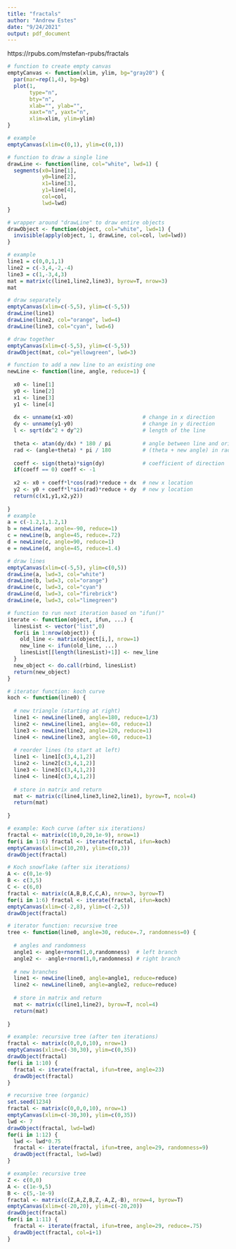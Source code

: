 ```yaml
---
title: "fractals"
author: "Andrew Estes"
date: "9/24/2021"
output: pdf_document
---
```


https://rpubs.com/mstefan-rpubs/fractals


```r
# function to create empty canvas
emptyCanvas <- function(xlim, ylim, bg="gray20") {
  par(mar=rep(1,4), bg=bg)
  plot(1, 
       type="n", 
       bty="n",
       xlab="", ylab="", 
       xaxt="n", yaxt="n",
       xlim=xlim, ylim=ylim)
}

# example
emptyCanvas(xlim=c(0,1), ylim=c(0,1))
```

```r
# function to draw a single line
drawLine <- function(line, col="white", lwd=1) {
  segments(x0=line[1], 
           y0=line[2], 
           x1=line[3], 
           y1=line[4], 
           col=col,
           lwd=lwd)
}

# wrapper around "drawLine" to draw entire objects
drawObject <- function(object, col="white", lwd=1) {
  invisible(apply(object, 1, drawLine, col=col, lwd=lwd))
}

# example
line1 = c(0,0,1,1)
line2 = c(-3,4,-2,-4)
line3 = c(1,-3,4,3)
mat = matrix(c(line1,line2,line3), byrow=T, nrow=3)
mat
```


```r
# draw separately
emptyCanvas(xlim=c(-5,5), ylim=c(-5,5))
drawLine(line1)
drawLine(line2, col="orange", lwd=4)
drawLine(line3, col="cyan", lwd=6)
```


```r
# draw together
emptyCanvas(xlim=c(-5,5), ylim=c(-5,5))
drawObject(mat, col="yellowgreen", lwd=3)
```


```r
# function to add a new line to an existing one
newLine <- function(line, angle, reduce=1) {
  
  x0 <- line[1]
  y0 <- line[2]
  x1 <- line[3]
  y1 <- line[4]
  
  dx <- unname(x1-x0)                      # change in x direction
  dy <- unname(y1-y0)                      # change in y direction
  l <- sqrt(dx^2 + dy^2)                   # length of the line
  
  theta <- atan(dy/dx) * 180 / pi          # angle between line and origin
  rad <- (angle+theta) * pi / 180          # (theta + new angle) in radians
  
  coeff <- sign(theta)*sign(dy)            # coefficient of direction
  if(coeff == 0) coeff <- -1
  
  x2 <- x0 + coeff*l*cos(rad)*reduce + dx  # new x location
  y2 <- y0 + coeff*l*sin(rad)*reduce + dy  # new y location
  return(c(x1,y1,x2,y2))
  
}
# example
a = c(-1.2,1,1.2,1)
b = newLine(a, angle=-90, reduce=1)
c = newLine(b, angle=45, reduce=.72)
d = newLine(c, angle=90, reduce=1)
e = newLine(d, angle=45, reduce=1.4)

# draw lines
emptyCanvas(xlim=c(-5,5), ylim=c(0,5))
drawLine(a, lwd=3, col="white")
drawLine(b, lwd=3, col="orange")
drawLine(c, lwd=3, col="cyan")
drawLine(d, lwd=3, col="firebrick")
drawLine(e, lwd=3, col="limegreen")
```


```r
# function to run next iteration based on "ifun()"
iterate <- function(object, ifun, ...) {
  linesList <- vector("list",0)
  for(i in 1:nrow(object)) {
    old_line <- matrix(object[i,], nrow=1)
    new_line <- ifun(old_line, ...)
    linesList[[length(linesList)+1]] <- new_line
  }
  new_object <- do.call(rbind, linesList)
  return(new_object)
}
```


```r
# iterator function: koch curve
koch <- function(line0) {
  
  # new triangle (starting at right)
  line1 <- newLine(line0, angle=180, reduce=1/3)
  line2 <- newLine(line1, angle=-60, reduce=1)
  line3 <- newLine(line2, angle=120, reduce=1)
  line4 <- newLine(line3, angle=-60, reduce=1)
  
  # reorder lines (to start at left)
  line1 <- line1[c(3,4,1,2)]
  line2 <- line2[c(3,4,1,2)]
  line3 <- line3[c(3,4,1,2)]
  line4 <- line4[c(3,4,1,2)]
  
  # store in matrix and return
  mat <- matrix(c(line4,line3,line2,line1), byrow=T, ncol=4)
  return(mat)
  
}

# example: Koch curve (after six iterations)
fractal <- matrix(c(10,0,20,1e-9), nrow=1)
for(i in 1:6) fractal <- iterate(fractal, ifun=koch)
emptyCanvas(xlim=c(10,20), ylim=c(0,3))
drawObject(fractal)
```


```r
# Koch snowflake (after six iterations)
A <- c(0,1e-9)
B <- c(3,5)
C <- c(6,0)
fractal <- matrix(c(A,B,B,C,C,A), nrow=3, byrow=T)
for(i in 1:6) fractal <- iterate(fractal, ifun=koch)
emptyCanvas(xlim=c(-2,8), ylim=c(-2,5))
drawObject(fractal)
```

```r
# iterator function: recursive tree
tree <- function(line0, angle=30, reduce=.7, randomness=0) {
  
  # angles and randomness
  angle1 <- angle+rnorm(1,0,randomness)  # left branch
  angle2 <- -angle+rnorm(1,0,randomness) # right branch
  
  # new branches
  line1 <- newLine(line0, angle=angle1, reduce=reduce)   
  line2 <- newLine(line0, angle=angle2, reduce=reduce)
  
  # store in matrix and return
  mat <- matrix(c(line1,line2), byrow=T, ncol=4)
  return(mat)
  
}

# example: recursive tree (after ten iterations)
fractal <- matrix(c(0,0,0,10), nrow=1)
emptyCanvas(xlim=c(-30,30), ylim=c(0,35))
drawObject(fractal)
for(i in 1:10) {
  fractal <- iterate(fractal, ifun=tree, angle=23)
  drawObject(fractal)
}
```


```r
# recursive tree (organic)
set.seed(1234)
fractal <- matrix(c(0,0,0,10), nrow=1)
emptyCanvas(xlim=c(-30,30), ylim=c(0,35))
lwd <- 7
drawObject(fractal, lwd=lwd)
for(i in 1:12) {
  lwd <- lwd*0.75
  fractal <- iterate(fractal, ifun=tree, angle=29, randomness=9)
  drawObject(fractal, lwd=lwd)
}
```


```r
# example: recursive tree
Z <- c(0,0)
A <- c(1e-9,5)
B <- c(5,-1e-9)
fractal <- matrix(c(Z,A,Z,B,Z,-A,Z,-B), nrow=4, byrow=T)
emptyCanvas(xlim=c(-20,20), ylim=c(-20,20))
drawObject(fractal)
for(i in 1:11) {
  fractal <- iterate(fractal, ifun=tree, angle=29, reduce=.75)
  drawObject(fractal, col=i+1)
}
```

